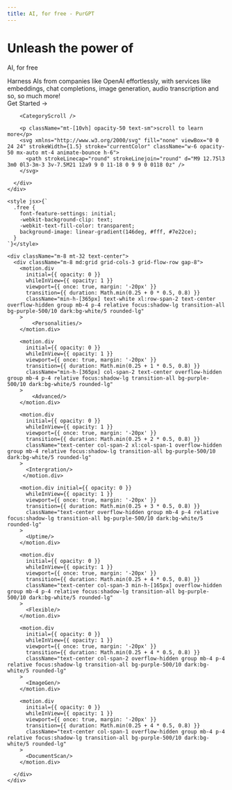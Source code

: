 ```yaml
---
title: AI, for free - PurGPT
---
```



<div className="w-full flex justify-center">
  <div className="max-w-[90rem]">
    <div className="m-8 h-screen flex -mt-8 items-center justify-center text-center">
      <div className="text-center">
        <h1 className="md:text-2xl uppercase font-mono xl:text-4xl text-xl font-bold md:mx-16 mt-16">
          Unleash the power of        
           </h1>
          <p className="free md:text-9xl font-bold md:mx-16 mt-4 text-7xl">AI, for free</p>
        <div className="mt-8 text-lg flex justify-center lg:m-8">
          <span className="lg:max-w-[50vw]">
            Harness AIs from companies like OpenAI effortlessly, with services like embeddings, chat completions, image generation, audio transcription and so, so much more!
          </span>
        </div>
        <BigButton link="/docs/getting-started" className="inline-flex mt-4">Get Started →</BigButton>
      
        <CategoryScroll />

        <p className="mt-[10vh] opacity-50 text-sm">scroll to learn more</p>
        <svg xmlns="http://www.w3.org/2000/svg" fill="none" viewBox="0 0 24 24" strokeWidth={1.5} stroke="currentColor" className="w-6 opacity-50 mx-auto mt-4 animate-bounce h-6">
          <path strokeLinecap="round" strokeLinejoin="round" d="M9 12.75l3 3m0 0l3-3m-3 3v-7.5M21 12a9 9 0 11-18 0 9 9 0 0118 0z" />
        </svg>

      </div>
    </div>

    <style jsx>{`
      .free {
        font-feature-settings: initial;
        -webkit-background-clip: text;
        -webkit-text-fill-color: transparent;
        background-image: linear-gradient(146deg, #fff, #7e22ce);
      }
    `}</style>

    <div className="m-8 mt-32 text-center">
      <div className="m-8 md:grid grid-cols-3 grid-flow-row gap-8">
        <motion.div
          initial={{ opacity: 0 }}
          whileInView={{ opacity: 1 }}
          viewport={{ once: true, margin: '-20px' }}
          transition={{ duration: Math.min(0.25 + 0 * 0.5, 0.8) }}
          className="min-h-[365px] text-white xl:row-span-2 text-center overflow-hidden group mb-4 p-4 relative focus:shadow-lg transition-all bg-purple-500/10 dark:bg-white/5 rounded-lg"
        >
            <Personalities/>
        </motion.div>

        <motion.div
          initial={{ opacity: 0 }}
          whileInView={{ opacity: 1 }}
          viewport={{ once: true, margin: '-20px' }}
          transition={{ duration: Math.min(0.25 + 1 * 0.5, 0.8) }}
          className="min-h-[365px] col-span-2 text-center overflow-hidden group mb-4 p-4 relative focus:shadow-lg transition-all bg-purple-500/10 dark:bg-white/5 rounded-lg"
        >
            <Advanced/>
        </motion.div>

        <motion.div
          initial={{ opacity: 0 }}
          whileInView={{ opacity: 1 }}
          viewport={{ once: true, margin: '-20px' }}
          transition={{ duration: Math.min(0.25 + 2 * 0.5, 0.8) }}
          className="text-center col-span-2 xl:col-span-1 overflow-hidden group mb-4 relative focus:shadow-lg transition-all bg-purple-500/10 dark:bg-white/5 rounded-lg"
        >
          <Intergration/>
         </motion.div>

        <motion.div initial={{ opacity: 0 }}
          whileInView={{ opacity: 1 }}
          viewport={{ once: true, margin: '-20px' }}
          transition={{ duration: Math.min(0.25 + 3 * 0.5, 0.8) }}
          className="text-center overflow-hidden group mb-4 p-4 relative focus:shadow-lg transition-all bg-purple-500/10 dark:bg-white/5 rounded-lg"
        >
          <Uptime/>
        </motion.div>

        <motion.div
          initial={{ opacity: 0 }}
          whileInView={{ opacity: 1 }}
          viewport={{ once: true, margin: '-20px' }}
          transition={{ duration: Math.min(0.25 + 4 * 0.5, 0.8) }}
          className="text-center col-span-3 min-h-[165px] overflow-hidden group mb-4 p-4 relative focus:shadow-lg transition-all bg-purple-500/10 dark:bg-white/5 rounded-lg"
        >
          <Flexible/>
        </motion.div>

        <motion.div
          initial={{ opacity: 0 }}
          whileInView={{ opacity: 1 }}
          viewport={{ once: true, margin: '-20px' }}
          transition={{ duration: Math.min(0.25 + 4 * 0.5, 0.8) }}
          className="text-center col-span-2 overflow-hidden group mb-4 p-4 relative focus:shadow-lg transition-all bg-purple-500/10 dark:bg-white/5 rounded-lg"
        >
          <ImageGen/>
        </motion.div>

        <motion.div
          initial={{ opacity: 0 }}
          whileInView={{ opacity: 1 }}
          viewport={{ once: true, margin: '-20px' }}
          transition={{ duration: Math.min(0.25 + 4 * 0.5, 0.8) }}
          className="text-center col-span-1 overflow-hidden group mb-4 p-4 relative focus:shadow-lg transition-all bg-purple-500/10 dark:bg-white/5 rounded-lg"
        >
          <DocumentScan/>
        </motion.div>

      </div>
    </div>

  </div>
</div>
